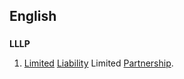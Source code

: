 ==English==

==={{initialism}}===
'''LLLP'''

# {{business}}{{law}} [[limited|Limited]] [[liability|Liability]] Limited [[partnership|Partnership]].